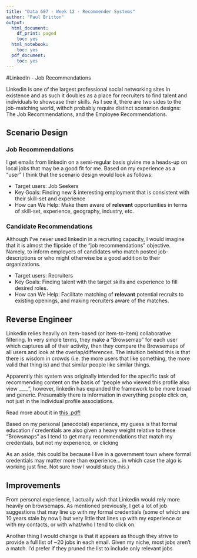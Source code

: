 ---
title: "Data 607 - Week 12 - Recommender Systems"
author: "Paul Britton"
output:
  html_document:
    df_print: paged
    toc: yes
  html_notebook:
    toc: yes
  pdf_document:
    toc: yes
---


#LinkedIn - Job Recommendations

Linkedin is one of the largest professional social networking sites in existence and as such it doubles as a place for recruiters to find talent and individuals to showcase their skills.  As I see it, there are two sides to the job-matching world, withch probably require distinct scenarion designs:  The Job Recommendations, and the Employee Recommendations.

## Scenario Design

### Job Recommendations
I get emails from linkedin on a semi-regular basis givine me a heads-up on local jobs that may be a good fit for me.  Based on my experience as a "user" I think that the scenario design would look as follows:

* Target users: Job Seekers
* Key Goals: Finding new & interesting employment that is consistent with their skill-set and experience
* How can We Help:  Make them aware of **relevant** opportunities in terms of skill-set, experience, geography, industry, etc.

### Candidate Recommendations
Although I've never used linkedin in a recruiting capacity, I would imagine that it is almost the flipside of the "job recommendations" objective.  Namely, to inform employers of candidates who match posted job-descriptions or who might otherwise be a good addition to their organizations.

* Target users: Recruiters
* Key Goals: Finding talent with the target skills and experience to fill desired roles.
* How can We Help:  Facilitate matching of  **relevant** potential recruits to existing openings, and making recruiters aware of the matches.

## Reverse Engineer

Linkedin relies heavily on item-based (or item-to-item) collaborative filtering.  In very simple terms,  they make a "Browsemap" for each user which captures all of their activity, then they compare the Browsemaps of all users and look at the overlap/differences.  The intuition behind this is that there is wisdom in crowds (i.e. the more users that like something, the more valid that thing is) and that similar people like similar things.

Apparently this system was originally intended for the specific task of recommending content on the basis of "people who viewed this profile also view ____", however, linkedin has expanded the framework to be more broad and generic.  Presumably there is information in everything people click on, not just in the individual profile associations.

Read more about it in [this .pdf!](https://github.com/plb2018/DATA607/blob/master/DATA_607_week12/rsweb2014_submission_3.pdf)

Based on my personal (anecdotal) experience, my guess is that formal education / credentials are also given a heavy weight relative to these "Browsmaps" as I tend to get many recommendations that match my credentials, but not my experience, or clicking 

As an aside, this could be because I live in a government town where formal credentials may matter more than experience... in which case the algo is working just fine.  Not sure how I would study this.)

## Improvements

From personal experience, I actually wish that Linkedin would rely more heavily on browsemaps.  As mentioned previously,  I get a lot of job suggestions that may line up with my formal credentials (some of which are 10 years stale by now!) but very little that lines up with my experience or with my contacts, or with what/who I tend to click on.

Another thing I would change is that it appears as though they strive to provide a full list of ~20 jobs in each email.  Given my niche, most jobs aren't a match.  I'd prefer if they pruned the list to include only relevant jobs



